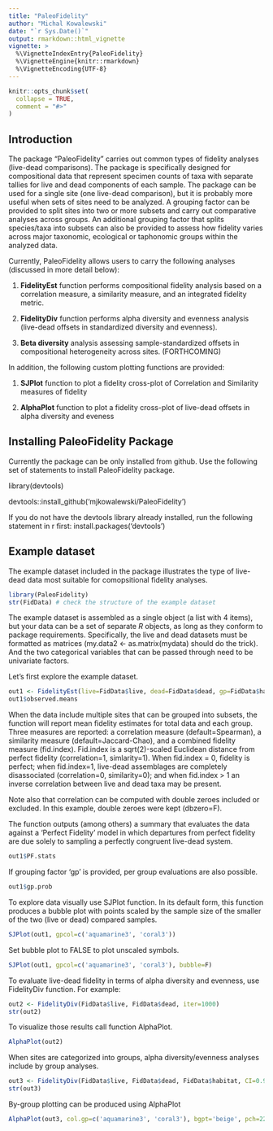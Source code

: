 ```yaml
---
title: "PaleoFidelity"
author: "Michal Kowalewski"
date: "`r Sys.Date()`"
output: rmarkdown::html_vignette
vignette: >
  %\VignetteIndexEntry{PaleoFidelity}
  %\VignetteEngine{knitr::rmarkdown}
  %\VignetteEncoding{UTF-8}
---
```


```r
knitr::opts_chunk$set(
  collapse = TRUE,
  comment = "#>"
)
```

## Introduction

The package "PaleoFidelity" carries out common types of fidelity analyses (live-dead comparisons). The package is specifically designed for compositional data that represent specimen counts of taxa with separate tallies for live and dead components of each sample. The package can be used for a single site (one live-dead comparison), but it is probably more useful when sets of sites need to be analyzed. A grouping factor can be provided to split sites into two or more subsets and carry out comparative analyses across groups. An additional grouping factor that splits species/taxa into subsets can also be provided to assess how fidelity varies across major taxonomic, ecological or taphonomic groups within the analyzed data.

Currently, PaleoFidelity allows users to carry the following analyses (discussed in more detail below):

1. __FidelityEst__ function performs compositional fidelity analysis based on a correlation measure, a similarity measure, and an integrated fidelity metric.

2. __FidelityDiv__ function performs alpha diversity and evenness analysis (live-dead offsets in standardized diversity and evenness).

3. __Beta diversity__ analysis assessing sample-standardized offsets in compositional heterogeneity across sites. (FORTHCOMING)

In addition, the following custom plotting functions are provided:

1. __SJPlot__ function to plot a fidelity cross-plot of Correlation and Similarity measures of fidelity 

2. __AlphaPlot__ function to plot a fidelity cross-plot of live-dead offsets in alpha diversity and eveness 

## Installing PaleoFidelity Package

Currently the package can be only installed from github. Use the following set of statements to install PaleoFidelity package.

library(devtools)

devtools::install_github('mjkowalewski/PaleoFidelity')

If you do not have the devtools library already installed, run the following statement in r first: install.packages('devtools')

## Example dataset

The example dataset included in the package illustrates the type of live-dead data most suitable for comopsitional fidelity analyses.

```r
library(PaleoFidelity)
str(FidData) # check the structure of the example dataset
```

The example dataset is assembled as a single object (a list with 4 items), but your data can be a set of separate _R_ objects, as long as they conform to package requirements. Specifically, the live and dead datasets must be formatted as matrices (my.data2 <- as.matrix(mydata) should do the trick). And the two categorical variables that can be passed through need to be univariate factors.

Let's first explore the example dataset.

```r
out1 <- FidelityEst(live=FidData$live, dead=FidData$dead, gp=FidData$habitat, n.filters=30, dbzero=F, iter=999)
out1$observed.means
```

When the data include multiple sites that can be grouped into subsets, the function will report mean fidelity estimates for total data and each group. Three measures are reported: a correlation measure (default=Spearman), a similarity measure (default=Jaccard-Chao), and a combined fidelity measure (fid.index). Fid.index is a sqrt(2)-scaled Euclidean distance from perfect fidelity (correlation=1, simlarity=1). When fid.index = 0, fidelity is perfect; when fid.index=1, live-dead assemblages are completely disassociated (correlation=0, similarity=0); and when fid.index > 1 an inverse correlation between live and dead taxa may be present.

Note also that correlation can be computed with double zeroes included or excluded. In this example, double zeroes were kept (dbzero=F).

The function outputs (among others) a summary that evaluates the data against a 'Perfect Fidelity' model in which departures from perfect fidelity are due solely to sampling a perfectly congruent live-dead system.

```r
out1$PF.stats
```

If grouping factor 'gp' is provided, per group evaluations are also possible.

```r
out1$gp.prob
```

To explore data visually use SJPlot function. In its default form, this function produces a bubble plot with points scaled by the sample size of the smaller of the two (live or dead) compared samples.

```r
SJPlot(out1, gpcol=c('aquamarine3', 'coral3'))
```

Set bubble plot to FALSE to plot unscaled symbols.

```r
SJPlot(out1, gpcol=c('aquamarine3', 'coral3'), bubble=F)
```

To evaluate live-dead fidelity in terms of alpha diversity and evenness, use FidelityDiv function. For example:

```r
out2 <- FidelityDiv(FidData$live, FidData$dead, iter=1000)
str(out2)
```

To visualize those results call function AlphaPlot.

```r
AlphaPlot(out2)
```

When sites are categorized into groups, alpha diversity/evenness analyses include by group analyses. 

```r
out3 <- FidelityDiv(FidData$live, FidData$dead, FidData$habitat, CI=0.95, iter=1000)
str(out3)
```

By-group plotting can be produced using AlphaPlot

```r
AlphaPlot(out3, col.gp=c('aquamarine3', 'coral3'), bgpt='beige', pch=22)
```

